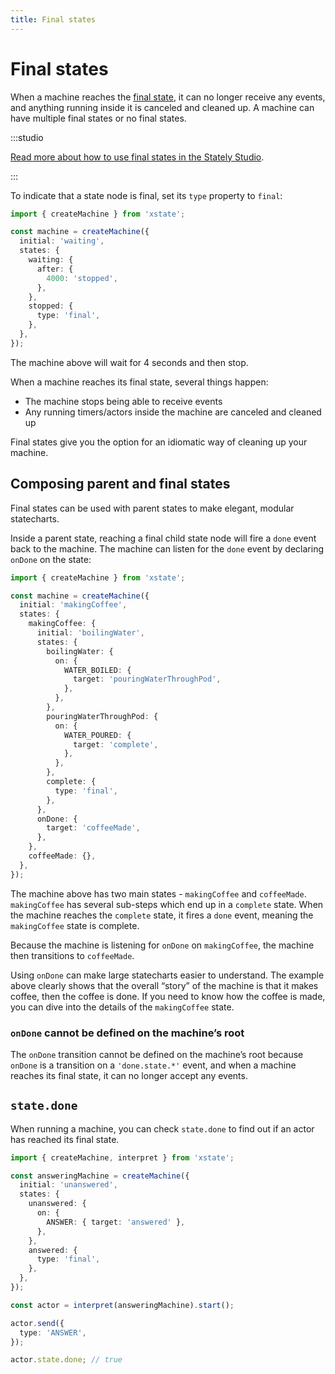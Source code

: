```yaml
---
title: Final states
---
```


# Final states

When a machine reaches the [final state](/states/final-states), it can no longer receive any events, and anything running inside it is canceled and cleaned up. A machine can have multiple final states or no final states.

:::studio

[Read more about how to use final states in the Stately Studio](/states/final-states).

:::

To indicate that a state node is final, set its `type` property to `final`:

```ts twoslash
import { createMachine } from 'xstate';

const machine = createMachine({
  initial: 'waiting',
  states: {
    waiting: {
      after: {
        4000: 'stopped',
      },
    },
    stopped: {
      type: 'final',
    },
  },
});
```

The machine above will wait for 4 seconds and then stop.

When a machine reaches its final state, several things happen:

- The machine stops being able to receive events
- Any running timers/actors inside the machine are canceled and cleaned up

Final states give you the option for an idiomatic way of cleaning up your machine.

## Composing parent and final states

<!-- deps: ["final-states","parent-states","transitions-and-events"] -->

Final states can be used with parent states to make elegant, modular statecharts.

Inside a parent state, reaching a final child state node will fire a `done` event back to the machine. The machine can listen for the `done` event by declaring `onDone` on the state:

```ts twoslash
import { createMachine } from 'xstate';

const machine = createMachine({
  initial: 'makingCoffee',
  states: {
    makingCoffee: {
      initial: 'boilingWater',
      states: {
        boilingWater: {
          on: {
            WATER_BOILED: {
              target: 'pouringWaterThroughPod',
            },
          },
        },
        pouringWaterThroughPod: {
          on: {
            WATER_POURED: {
              target: 'complete',
            },
          },
        },
        complete: {
          type: 'final',
        },
      },
      onDone: {
        target: 'coffeeMade',
      },
    },
    coffeeMade: {},
  },
});
```

The machine above has two main states - `makingCoffee` and `coffeeMade`. `makingCoffee` has several sub-steps which end up in a `complete` state. When the machine reaches the `complete` state, it fires a `done` event, meaning the `makingCoffee` state is complete.

Because the machine is listening for `onDone` on `makingCoffee`, the machine then transitions to `coffeeMade`.

Using `onDone` can make large statecharts easier to understand. The example above clearly shows that the overall “story” of the machine is that it makes coffee, then the coffee is done. If you need to know how the coffee is made, you can dive into the details of the `makingCoffee` state.

### `onDone` cannot be defined on the machine’s root

The `onDone` transition cannot be defined on the machine’s root because `onDone` is a transition on a `'done.state.*'` event, and when a machine reaches its final state, it can no longer accept any events.

## `state.done`

<!-- deps: ["intro-to-state-api", "final-states"] -->

When running a machine, you can check `state.done` to find out if an actor has reached its final state.

```ts twoslash
import { createMachine, interpret } from 'xstate';

const answeringMachine = createMachine({
  initial: 'unanswered',
  states: {
    unanswered: {
      on: {
        ANSWER: { target: 'answered' },
      },
    },
    answered: {
      type: 'final',
    },
  },
});

const actor = interpret(answeringMachine).start();

actor.send({
  type: 'ANSWER',
});

actor.state.done; // true
```
